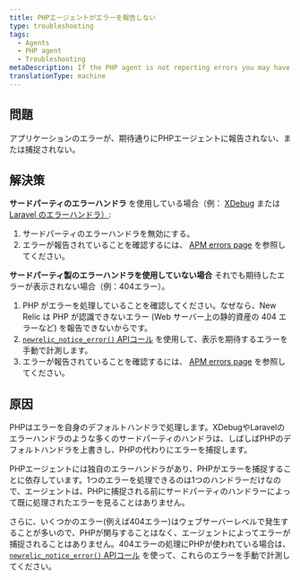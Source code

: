 ```yaml
---
title: PHPエージェントがエラーを報告しない
type: troubleshooting
tags:
  - Agents
  - PHP agent
  - Troubleshooting
metaDescription: If the PHP agent is not reporting errors you may have to disable third party error handler or manually instrument the error using the agent API
translationType: machine
---
```


## 問題

アプリケーションのエラーが、期待通りにPHPエージェントに報告されない、または捕捉されない。

## 解決策

**サードパーティのエラーハンドラ** を使用している場合（例： [XDebug](https://xdebug.org/) または [Laravel のエラーハンドラ）](https://laravel.com/docs/5.2/errors):

1. サードパーティのエラーハンドラを無効にする。
2. エラーが報告されていることを確認するには、 [APM errors page](/docs/apm/applications-menu/events/view-apm-error-analytics) を参照してください。

**サードパーティ製のエラーハンドラを使用していない場合** それでも期待したエラーが表示されない場合（例：404エラー）。

1. PHP がエラーを処理していることを確認してください。なぜなら、New Relic は PHP が認識できないエラー (Web サーバー上の静的資産の 404 エラーなど) を報告できないからです。
2. [`newrelic_notice_error()` APIコール](/docs/agents/php-agent/php-agent-api/newrelic_notice_error) を使用して、表示を期待するエラーを手動で計測します。
3. エラーが報告されていることを確認するには、 [APM errors page](/docs/apm/applications-menu/events/view-apm-error-analytics) を参照してください。

## 原因

PHPはエラーを自身のデフォルトハンドラで処理します。XDebugやLaravelのエラーハンドラのような多くのサードパーティのハンドラは、しばしばPHPのデフォルトハンドラを上書きし、PHPの代わりにエラーを捕捉します。

PHPエージェントには独自のエラーハンドラがあり、PHPがエラーを捕捉することに依存しています。1つのエラーを処理できるのは1つのハンドラーだけなので、エージェントは、PHPに捕捉される前にサードパーティのハンドラーによって既に処理されたエラーを見ることはありません。

さらに、いくつかのエラー(例えば404エラー)はウェブサーバーレベルで発生することが多いので、PHPが関与することはなく、エージェントによってエラーが捕捉されることはありません。404エラーの処理にPHPが使われている場合は、 [`newrelic_notice_error()` APIコール](/docs/agents/php-agent/php-agent-api/newrelic_notice_error) を使って、これらのエラーを手動で計測してください。
